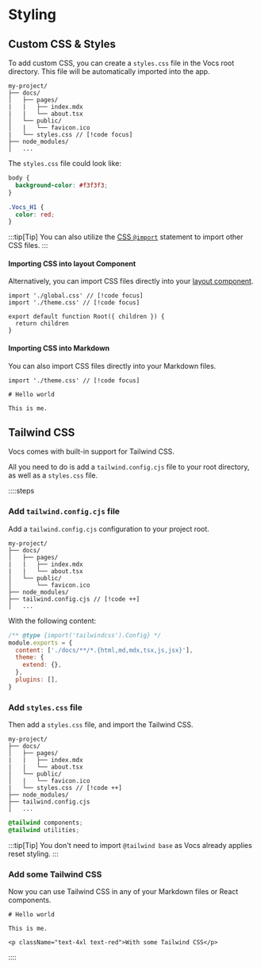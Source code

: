 # Styling

## Custom CSS & Styles

To add custom CSS, you can create a `styles.css` file in the Vocs root directory.
This file will be automatically imported into the app.

```
my-project/             
├── docs/
│   ├── pages/ 
|   |   ├── index.mdx 
|   |   └── about.tsx 
│   └── public/
│   |   └── favicon.ico
|   └── styles.css // [!code focus]
├── node_modules/
│   ...
```

The `styles.css` file could look like:

```css [styles.css]
body {
  background-color: #f3f3f3;
}

.Vocs_H1 {
  color: red;
}
```

:::tip[Tip]
You can also utilize the [CSS `@import`](https://vitejs.dev/guide/features.html#import-inlining-and-rebasing) statement to import other CSS files.
:::

#### Importing CSS into layout Component

Alternatively, you can import CSS files directly into your [layout component](/docs/structure#layout-component).

```tsx [layout.tsx]
import './global.css' // [!code focus]
import './theme.css' // [!code focus]

export default function Root({ children }) {
  return children
}
```

#### Importing CSS into Markdown

You can also import CSS files directly into your Markdown files.

```mdx [example.md]
import './theme.css' // [!code focus]

# Hello world

This is me.
```

## Tailwind CSS

Vocs comes with built-in support for Tailwind CSS.

All you need to do is add a `tailwind.config.cjs` file to your root directory, as well as a `styles.css` file.

::::steps

### Add `tailwind.config.cjs` file

Add a `tailwind.config.cjs` configuration to your project root.

```
my-project/             
├── docs/
│   ├── pages/ 
|   |   ├── index.mdx 
|   |   └── about.tsx 
│   └── public/
│       └── favicon.ico
├── node_modules/
├── tailwind.config.cjs // [!code ++]
│   ...
```

With the following content:

```js [tailwind.config.cjs]
/** @type {import('tailwindcss').Config} */
module.exports = {
  content: ['./docs/**/*.{html,md,mdx,tsx,js,jsx}'],
  theme: {
    extend: {},
  },
  plugins: [],
}
```

### Add `styles.css` file

Then add a `styles.css` file, and import the Tailwind CSS.

```
my-project/             
├── docs/
│   ├── pages/ 
|   |   ├── index.mdx 
|   |   └── about.tsx 
│   └── public/
│   |   └── favicon.ico
|   └── styles.css // [!code ++]
├── node_modules/
├── tailwind.config.cjs
│   ...
```

```css [styles.css]
@tailwind components;
@tailwind utilities;
```

:::tip[Tip]
You don't need to import `@tailwind base` as Vocs already applies reset styling.
:::

### Add some Tailwind CSS

Now you can use Tailwind CSS in any of your Markdown files or React components.

```mdx [example.md]
# Hello world

This is me.

<p className="text-4xl text-red">With some Tailwind CSS</p>
```

::::